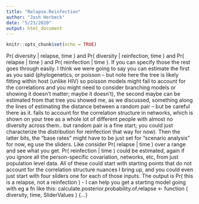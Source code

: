 ```yaml
---
title: "Relapse.Reinfection"
author: "Josh Herbeck"
date: "5/23/2020"
output: html_document
---
```


```r
knitr::opts_chunk$set(echo = TRUE)
```

Pr( diversity | relapse, time ) and Pr( diversity | reinfection, time ) and Pr( relapse | time ) and Pr( reinfection | time ).  If you can specify those the rest goes through easily. I think we were going to say you can estimate the first as you said (phylogenetics, or poisson -- but note here the tree is likely fitting within host (unlike HIV) so poisson models might fail to account for the correlations and you might need to consider branching models or showing it doesn't matter; maybe it doesn't), the second maybe can be estimated from that tree you showed me, as we discussed, something along the lines of estimating the distance between a random pair -- but be careful there as it. fails to account for the correlation structure in networks, which is shown on your tree as a whole lot of different people with almost no diversity across them.. but random pair is a fine start; you could just characterize the distribution for reinfection that way for now). Then the latter bits, the "base rates" might have to be just set for "scenario analysis" for now, eg use the sliders.  Like consider Pr( relapse | time ) over a range and see what you get.  Pr( reinfection | time ) could be estimated, again if you ignore all the person-specific covariation, networks, etc, from just population level data.  All of these could start with starting points that do not account for the correlation structure nuances I bring up, and you could even just start with four sliders one for each of those inputs. The output is Pr( this is a relapse, not a reinfection ) - I can help you get a starting model going with eg a fn like this:
calculate.posterior.probability.of.relapse <- function ( diversity, time, SliderValues ) {...}